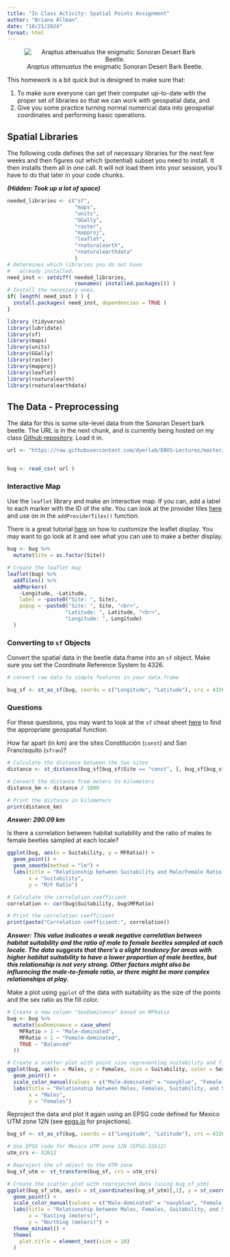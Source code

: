 ```yaml
---
title: "In Class Activity: Spatial Points Assignment"
author: "Briana Allman"
date: "10/21/2024"
format: html
---
```


<center>

![*Araptus attenuatus* the enigmatic Sonoran Desert Bark Beetle.](https://live.staticflickr.com/65535/50441339417_74e04216fa_w_d.jpg)

</center>

This homework is a bit quick but is designed to make sure that:

1.  To make sure everyone can get their computer up-to-date with the proper set of libraries so that we can work with geospatial data, and
2.  Give you some practice turning normal numerical data into geospatial coordinates and performing basic operations.

## Spatial Libraries

The following code defines the set of necessary libraries for the next few weeks and then figures out which (potential) subset you need to install. It then installs them all in one call. It will not load them into your session, you'll have to do that later in your code chunks.

***(Hidden: Took up a lot of space)***

```r
needed_libraries <- c("sf",
                      "maps",
                      "units",
                      "GGally",
                      "raster",
                      "mapproj",
                      "leaflet",
                      "rnaturalearth",
                      "rnaturalearthdata"
                      )
# Determines which libraries you do not have
#   already installed.
need_inst <- setdiff( needed_libraries, 
                      rownames( installed.packages()) )
# Install the necessary ones.
if( length( need_inst ) ) {
  install.packages( need_inst, dependencies = TRUE )
}

library (tidyverse)
library(lubridate)
library(sf)
library(maps)
library(units)
library(GGally)
library(raster)
library(mapproj)
library(leaflet)
library(rnaturalearth)
library(rnaturalearthdata)
```

## The Data - Preprocessing

The data for this is some site-level data from the Sonoran Desert bark beetle. The URL is in the next chunk, and is currently being hosted on my class [Github repository](https://github.com/dyerlab/ENVS-Lectures). Load it in.

```r
url <- "https://raw.githubusercontent.com/dyerlab/ENVS-Lectures/master/data/Araptus_Disperal_Bias.csv"


bug <- read_csv( url )

```

### Interactive Map

Use the `leaflet` library and make an interactive map. If you can, add a label to each marker with the ID of the site. You can look at the provider tiles [here](https://leaflet-extras.github.io/leaflet-providers/preview/) and use on in the `addProviderTiles()` function.

There is a great tutorial [here](https://rstudio.github.io/leaflet/map_widget.html) on how to customize the leaflet display. You may want to go look at it and see what you can use to make a better display.

```r
bug <- bug %>%
  mutate(Site = as.factor(Site))

# Create the leaflet map
leaflet(bug) %>%
  addTiles() %>%
  addMarkers(
    ~Longitude, ~Latitude,
    label = ~paste0("Site: ", Site),
    popup = ~paste0("Site: ", Site, "<br>",
                   "Latitude: ", Latitude, "<br>",
                   "Longitude: ", Longitude)
  )
```

### Converting to `sf` Objects

Convert the spatial data in the beetle data.frame into an `sf` object. Make sure you set the Coordinate Reference System to $4326$.

```r
# convert raw data to simple features in your data.frame

bug_sf <- st_as_sf(bug, coords = c("Longitude", "Latitude"), crs = 4326)

```

### Questions

For these questions, you may want to look at the `sf` cheat sheet [here](https://github.com/rstudio/cheatsheets/raw/main/sf.pdf) to find the appropriate geospatial function.

How far apart (in km) are the sites Constitución (`const`) and San Francisquito (`sfran`)?

```r
# Calculate the distance between the two sites
distance <- st_distance(bug_sf[bug_sf$Site == "const", ], bug_sf[bug_sf$Site == "sfran", ])

# Convert the distance from meters to kilometers
distance_km <- distance / 1000

# Print the distance in kilometers
print(distance_km)

```

***Answer: 290.09 km***

Is there a correlation between habitat suitability and the ratio of males to female beetles sampled at each locale?

```r
ggplot(bug, aes(x = Suitability, y = MFRatio)) +
  geom_point() +
  geom_smooth(method = "lm") +
  labs(title = "Relationship between Suitability and Male/Female Ratio: Araptus attenuatus",
       x = "Suitability",
       y = "M/F Ratio")

# Calculate the correlation coefficient
correlation <- cor(bug$Suitability, bug$MFRatio)

# Print the correlation coefficient
print(paste("Correlation coefficient:", correlation))
```

***Answer: This value indicates a weak negative correlation between habitat suitability and the ratio of male to female beetles sampled at each locale. The data suggests that there's a slight tendency for areas with higher habitat suitability to have a lower proportion of male beetles, but this relationship is not very strong. Other factors might also be influencing the male-to-female ratio, or there might be more complex relationships at play.***

Make a plot using `ggplot` of the data with suitability as the size of the points and the sex ratio as the fill color.

```r
# Create a new column "SexDominance" based on MFRatio
bug <- bug %>%
  mutate(SexDominance = case_when(
    MFRatio > 1 ~ "Male-dominated",
    MFRatio < 1 ~ "Female-dominated",
    TRUE ~ "Balanced"
  ))

# Create a scatter plot with point size representing suitability and fill color representing sex dominance
ggplot(bug, aes(x = Males, y = Females, size = Suitability, color = SexDominance)) +
  geom_point() +
  scale_color_manual(values = c("Male-dominated" = "navyblue", "Female-dominated" = "darkred", "Balanced" = "grey")) +
  labs(title = "Relationship between Males, Females, Suitability, and Sex Dominance",
       x = "Males",
       y = "Females")
```

Reproject the data and plot it again using an EPSG code defined for Mexico UTM zone 12N (see [epgs.io](https://epsg.io) for projections).

```r
bug_sf <- st_as_sf(bug, coords = c("Longitude", "Latitude"), crs = 4326)

# Use EPSG code for Mexico UTM zone 12N (EPSG:32612)
utm_crs <- 32612

# Reproject the sf object to the UTM zone
bug_sf_utm <- st_transform(bug_sf, crs = utm_crs)

# Create the scatter plot with reprojected data (using bug_sf_utm)
ggplot(bug_sf_utm, aes(x = st_coordinates(bug_sf_utm)[,1], y = st_coordinates(bug_sf_utm)[,2], size = Suitability, color = SexDominance)) +
  geom_point() +
  scale_color_manual(values = c("Male-dominated" = "navyblue", "Female-dominated" = "darkred", "Balanced" = "grey"), na.value = "grey") +
  labs(title = "Relationship between Males, Females, Suitability, and Sex Dominance (UTM zone 12N)",
       x = "Easting (meters)",
       y = "Northing (meters)") +
  theme_minimal() +
  theme(
    plot.title = element_text(size = 10)
  )
```
